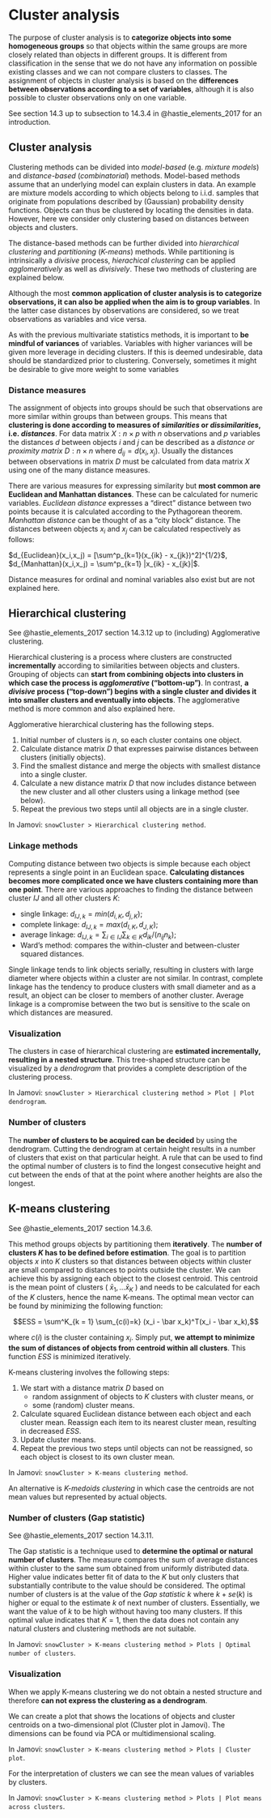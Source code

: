 # Cluster analysis

The purpose of cluster analysis is to **categorize objects into some homogeneous groups** so that objects within the same groups are more closely related than objects in different groups. It is different from classification in the sense that we do not have any information on possible existing classes and we can not compare clusters to classes. The assignment of objects in cluster analysis is based on the **differences between observations according to a set of variables**, although it is also possible to cluster observations only on one variable.

See section 14.3 up to subsection to 14.3.4 in @hastie_elements_2017 for an introduction.

## Cluster analysis

Clustering methods can be divided into *model-based* (e.g. *mixture models*) and *distance-based* (*combinatorial*) methods. Model-based methods assume that an underlying model can explain clusters in data. An example are mixture models according to which objects belong to i.i.d. samples that originate from populations described by (Gaussian) probability density functions. Objects can thus be clustered by locating the densities in data. However, here we consider only clustering based on distances between objects and clusters.

The distance-based methods can be further divided into *hierarchical clustering* and *partitioning* (*K-means*) methods. While partitioning is intrinsically a *divisive* process, *hierachical clustering* can be applied *agglomeratively* as well as *divisively*. These two methods of clustering are explained below.

Although the most **common application of cluster analysis is to categorize observations, it can also be applied when the aim is to group variables**. In the latter case distances by observations are considered, so we treat observations as variables and vice versa. 

As with the previous multivariate statistics methods, it is important to **be mindful of variances** of variables. Variables with higher variances will be given more leverage in deciding clusters. If this is deemed undesirable, data should be standardized prior to clustering. Conversely, sometimes it might be desirable to give more weight to some variables

### Distance measures

The assignment of objects into groups should be such that observations are more similar within groups than between groups. This means that **clustering is done according to measures of *similarities* or *dissimilarities*, i.e. *distances***. For data matrix $X : n \times p$ with $n$ observations and $p$ variables the distances $d$ between objects $i$ and $j$ can be described as a *distance or proximity matrix* $D : n \times n$ where $d_{ij} = d(x_i,x_j)$. Usually the distances between observations in matrix $D$ must be calculated from data matrix $X$ using one of the many distance measures.

There are various measures for expressing similarity but **most common are Euclidean and Manhattan distances**. These can be calculated for numeric variables. *Euclidean distance* expresses a "direct" distance between two points because it is calculated according to the Pythagorean theorem. *Manhattan distance* can be thought of as a "city block" distance. The distances between objects $x_i$ and $x_j$ can be calculated respectively as follows:

$d_{Euclidean}(x_i,x_j) = [\sum^p_{k=1}(x_{ik} - x_{jk})^2]^{1/2}$,   
$d_{Manhattan}(x_i,x_j) = \sum^p_{k=1} |x_{ik} - x_{jk}|$.

Distance measures for ordinal and nominal variables also exist but are not explained here.

## Hierarchical clustering

See @hastie_elements_2017 section 14.3.12 up to (including) Agglomerative clustering.

Hierarchical clustering is a process where clusters are constructed **incrementally** according to similarities between objects and clusters. Grouping of objects can **start from combining objects into clusters in which case the process is *agglomerative* ("bottom-up")**. In contrast, **a *divisive* process ("top-down") begins with a single cluster and divides it into smaller clusters and eventually into objects**. The agglomerative  method is more common and also explained here.

Agglomerative hierarchical clustering has the following steps.

1. Initial number of clusters is $n$, so each cluster contains one object. 
2. Calculate distance matrix $D$ that expresses pairwise distances between clusters (initially objects).
3. Find the smallest distance and merge the objects with smallest distance into a single cluster.
4. Calculate a new distance matrix $D$ that now includes distance between the new cluster and all other clusters using a linkage method (see below).
5. Repeat the previous two steps until all objects are in a single cluster.

In Jamovi: `snowCluster > Hierarchical clustering method`.

### Linkage methods

Computing distance between two objects is simple because each object represents a single point in an Euclidean space. **Calculating distances becomes more complicated once we have clusters containing more than one point**. There are various approaches to finding the distance between cluster $IJ$ and all other clusters $K$:

- single linkage: $d_{IJ,k} = min(d_{i,K}, d_{j,K})$;
- complete linkage: $d_{IJ,k} = max(d_{I,K}, d_{J,K})$; 
- average linkage: $d_{IJ,k} = \sum_{i \in IJ} \sum_{k \in K} d_{ik} / (n_{ij}n_k)$; 
- Ward's method: compares the within-cluster and between-cluster squared distances.

Single linkage tends to link objects serially, resulting in clusters with large diameter where objects within a cluster are not similar. In contrast, complete linkage has the tendency to produce clusters with small diameter and as a result, an object can be closer to members of another cluster. Average linkage is a compromise between the two but is sensitive to the scale on which distances are measured.

### Visualization

The clusters in case of hierarchical clustering are **estimated incrementally, resulting in a nested structure**. This tree-shaped structure can be visualized by a *dendrogram* that provides a complete description of the clustering process.

In Jamovi: `snowCluster > Hierarchical clustering method > Plot | Plot dendrogram`.

### Number of clusters

The **number of clusters to be acquired can be decided** by using the dendrogram. Cutting the dendrogram at certain height results in a number of clusters that exist on that particular height. A rule that can be used to find the optimal number of clusters is to find the longest consecutive height and cut between the ends of that at the point where another heights are also the longest.

## K-means clustering

See @hastie_elements_2017 section 14.3.6.

This method groups objects by partitioning them **iteratively**. The **number of clusters $K$ has to be defined before estimation**. The goal is to partition objects $x$ into $K$ clusters so that distances between objects within cluster are small compared to distances to points outside the cluster. We can achieve this by assigning each object to  the closest centroid. This centroid is the mean point of clusters ( $\bar x_1,  ... \bar x_K$ ) and needs to be calculated for each of the $K$ clusters, hence the name K-means. The optimal mean vector can be found by minimizing the following function:

$$ESS = \sum^K_{k = 1} \sum_{c(i)=k} (x_i - \bar  x_k)^T(x_i - \bar x_k),$$

where $c(i)$ is the cluster containing $x_i$. Simply put, **we attempt to minimize the sum of distances of objects from centroid within all clusters**. This function $ESS$ is minimized iteratively.

K-means clustering involves the following steps:

1. We start with a distance matrix $D$ based on 
   - random assignment of objects to $K$ clusters with cluster means, or
   - some (random) cluster means.
2. Calculate squared Euclidean distance between each object and each cluster mean. Reassign each item to its nearest cluster mean, resulting in decreased $ESS$.
3. Update cluster means.
4. Repeat the previous two steps until objects can not be reassigned, so each object is closest to its own cluster mean.

In Jamovi: `snowCluster > K-means clustering method`.

An alternative is *K-medoids clustering* in which case the centroids are not mean values but represented by actual objects.

### Number of clusters (Gap statistic)

See @hastie_elements_2017 section 14.3.11.

The Gap statistic is a technique used to **determine the optimal or natural number of clusters**. The measure compares the sum of average distances within cluster to the same sum obtained from uniformly distributed data. Higher value indicates better fit of data to the $K$ but only clusters that substantially contribute to the value should be considered. The optimal number of clusters is at the value of the *Gap statistic $k$* where $k + se(k)$ is higher or equal to the estimate $k$ of next number of clusters. Essentially, we want the value of $k$ to be high without having too many clusters. If this optimal value indicates that $K = 1$, then the data does not contain any natural clusters and clustering methods are not suitable.

In Jamovi: `snowCluster > K-means clustering method > Plots | Optimal number of clusters`.

### Visualization

When we apply K-means clustering we do not obtain a nested structure and therefore **can not express the clustering as a dendrogram**. 

We can create a plot that shows the locations of objects and cluster centroids on a two-dimensional plot (Cluster plot in Jamovi). The dimensions can be found via PCA or multidimensional scaling.

In Jamovi: `snowCluster > K-means clustering method > Plots | Cluster plot`.

For the interpretation of clusters we can see the mean values of variables by clusters.

In Jamovi: `snowCluster > K-means clustering method > Plots | Plot means across clusters`.

